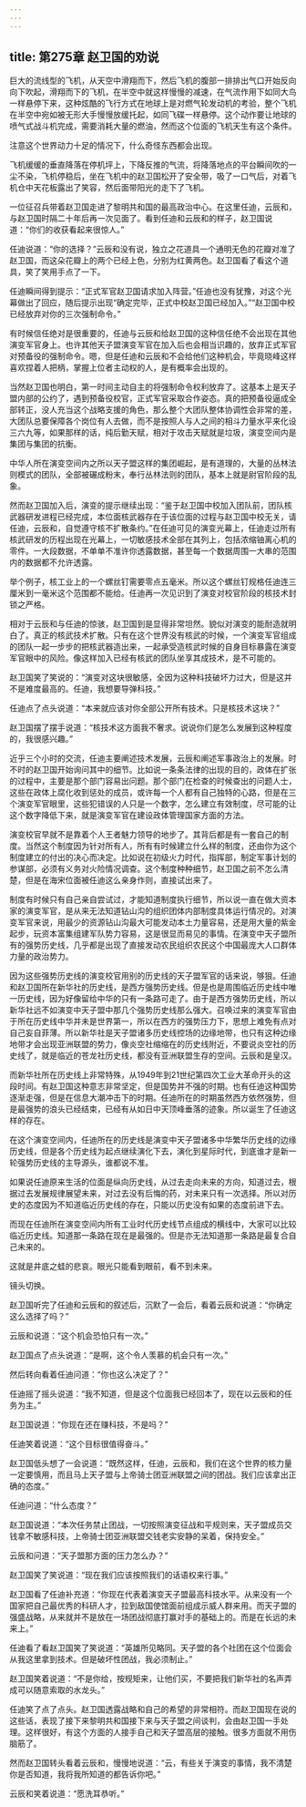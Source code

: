 ```yaml
---
---
---
```

title: 第275章 赵卫国的劝说
---



巨大的流线型的飞机，从天空中滑翔而下，然后飞机的腹部一排排出气口开始反向向下吹起，滑翔而下的飞机，在半空中就这样慢慢的减速，在气流作用下如同大鸟一样悬停下来，这种炫酷的飞行方式在地球上是对燃气轮发动机的考验，整个飞机在半空中宛如被无形大手慢慢放缓托起，如同飞碟一样悬停。这个动作要让地球的喷气式战斗机完成，需要消耗大量的燃油，然而这个位面的飞机天生有这个条件。

注意这个世界动力十足的情况下，什么奇怪东西都会出现。

飞机缓缓的垂直降落在停机坪上，下降反推的气流，将降落地点的平台瞬间吹的一尘不染，飞机停稳后，坐在飞机中的赵卫国松开了安全带，吸了一口气后，对着飞机仓中天花板露出了笑容，然后面带阳光的走下了飞机。

一位征召兵带着赵卫国走进了黎明共和国的最高政治中心。在这里任迪，云辰和，与赵卫国时隔二十年后再一次见面了。看到任迪和云辰和的样子，赵卫国说道：“你们的收获看起来很惊人。”

任迪说道：“你的选择？”云辰和没有说，独立之花道具一个通明无色的花瓣对准了赵卫国，而这朵花瓣上的两个已经上色，分别为红黄两色。赵卫国看了看这个道具，笑了笑用手点了一下。

任迪瞬间得到提示：“正式军官赵卫国请求加入阵营。”任迪也没有犹豫，对这个光幕做出了回应，随后提示出现“确定完毕，正式中校赵卫国已经加入。”“赵卫国中校已经放弃对你的三次强制命令。”

有时候信任绝对是很重要的，任迪与云辰和给赵卫国的这种信任绝不会出现在其他演变军官身上。也许其他天子盟演变军官在加入后也会相当识趣的，放弃正式军官对预备役的强制命令。嗯，但是任迪和云辰和不会给他们这种机会，毕竟晓峰这样喜欢捏着人把柄，掌握上位者主动权的人，是有概率会出现的。

当然赵卫国也明白，第一时间主动自主的将强制命令权利放弃了。这基本上是天子盟内部的公约了，遇到预备役校官，正式军官采取合作姿态。真的把预备役逼成全部转正，没人充当这个战略支援的角色，那么整个大团队整体协调性会非常的差，大团队总要保障各个岗位有人去做，而不是按照人与人之间的相斗力量水平来化设三六九等，如果那样的话，纯后勤天赋，相对于攻击天赋就是垃圾，演变空间内是集团与集团的抗衡。

中华人所在演变空间内之所以天子盟这样的集团崛起，是有道理的，大量的丛林法则模式的团队，全部被碾成粉末，奉行丛林法则的团队，基本上就是尉官阶段的乱象。

然而赵卫国加入后，演变的提示继续出现：“鉴于赵卫国中校加入团队前，团队核武器研发进程已经完成，本位面核武器存在于该位面的过程与赵卫国中校无关，请任迪，云辰和，自觉遵守核不扩散条约。”在任迪可见的演变光幕上，任迪走过所有核武研发的历程出现在光幕上，一切敏感技术全部在其列上，包括浓缩铀离心机的零件。一大段数据，不单单不准许你透露数据，甚至每一个数据周围一大串的范围内的数据都不允许透露。

举个例子，核工业上的一个螺丝钉需要零点五毫米。所以这个螺丝钉规格任迪连三厘米到一毫米这个范围都不能给。任迪再一次见识到了演变对校官阶段的核技术封锁之严格。

相对于云辰和与任迪的惊骇，赵卫国到是显得非常坦然。貌似对演变的能耐造就明白了。真正的核武技术扩散。只有在这个世界没有核武的时候，一个演变军官组成的团队一起一步步的把核武器造出来，一起承受造核武时候的自身目标暴露在演变军官眼中的风险。像这样加入已经有核武的团队坐享其成技术，是不可能的。

赵卫国笑了笑说的：“演变对这块很敏感，全因为这种科技破坏力过大，但是这并不是难度最高的。任迪，我想要导弹科技。”

任迪点了点头说道：“本来就应该对你全部公开所有技术。只是核技术这块？”

赵卫国摆了摆手说道：“核技术这方面我不奢求。说说你们是怎么发展到这种程度的，我很感兴趣。”

近乎三个小时的交流，任迪主要阐述技术发展，云辰和阐述军事政治上的发展。时不时的赵卫国开始询问其中的细节。比如说一条条法律的出现的目的，政体在扩张的过程中，主要是那个部门容易出问题。那个部门在检查的时候查出的问题人士，这些在政体上腐化收到惩处的成员，或许每一个人都有自己独特的心路，但是在三个演变军官眼里，这些犯错误的人只是一个数字，怎么建立有效制度，尽可能的让这个数字降低下来，就是演变军官在建设政体管理国家方面的方法。

演变校官早就不是靠着个人王者魅力领导的地步了。其背后都是有一套自己的制度。当然这个制度因为针对所有人，所有有时候建立什么样的制度，还由你为这个制度建立的付出的决心而决定。比如说在初级火力时代，指挥部，制定军事计划的参谋部，必须有义务对火险情况调查。这个制度种种细节，赵卫国之前不怎么清楚，但是在海宋位面被任迪这么亲身作则，直接试出来了。

制度有时候只有自己亲自尝试过，才能知道制度执行细节，所以说一直在做大资本家的演变军官，是从来无法知道钻山沟的组织团体内部制度具体运行情况的。对演变军官来说，用最少的资源钻山沟最大可能发动本土力量容易，还是用大量的紫金起步，玩资本富集组建军队势力容易，这是很显而易见的事情。在演变中天子盟所有的强势历史线，几乎都是出现了直接发动农民组织农民这个中国最庞大人口群体力量的政治势力。

因为这些强势历史线的演变校官用别的历史线的天子盟军官的话来说，够狠。任迪和赵卫国所在新华社的历史线，是西方强势历史线。但是也是周围临近历史线中唯一历史线，因为好像留给中华的只有一条路可走了。由于是西方强势历史线，所以新华社远不如演变中天子盟中那几个强势历史线那么强大。召唤过来的演变军官由于所在历史线中华并未是世界第一，所以在西方的强势压力下，思想上难免有点对自己妄自菲薄。所以新华社是天子盟诸多历史线控场的边缘地带，也只有这种边缘地带才会出现亚洲联盟的势力，像炎空社缩缩在的历史线附近，不要说炎空社的历史线了，就是临近的苍龙社历史线，都没有亚洲联盟生存的空间。云辰和是皇汉。

而新华社所在历史线上非常特殊，从1949年到21世纪第四次工业大革命开头的这段时间。有赵卫国这种意志非常坚定，但是国势并不强的时期。也有任迪这种国势逐渐走强，但是在信息大潮冲击下的时期。任迪所在的时期虽然西方依然强势，但是最强势的浪头已经结束，已经有从如日中天顶峰垂落的迹象。所以诞生了任迪这样的存在。

在这个演变空间内，任迪所在的历史线是演变中天子盟诸多中华繁华历史线的边缘历史线，但是各个历史线为起点继续演化下去，演化到星际时代，到底谁才是新一轮强势历史线的主导源头，谁都说不准。

如果说任迪原来生活的位面是纵向历史线，从过去走向未来的方向，知道过去，根据过去发展规律展望未来，对过去没有后悔的药，对未来只有一次选择。所以对历史的态度因为不知道临近历史线的存在，只能以历史没有如果的态度前进下去。

而现在任迪所在演变空间内所有工业时代历史线节点组成的横线中，大家可以比较临近历史线。知道那一条路在现在是最强的。但是亦无法知道那一条路是最复合自己未来的。

这就是井底之蛙的悲哀。眼光只能看到眼前，看不到未来。

镜头切换。

赵卫国听完了任迪和云辰和的叙述后，沉默了一会后，看着云辰和说道：“你确定这么选择了吗？”

云辰和说道：“这个机会恐怕只有一次。”

赵卫国点了点头说道：“是啊，这个令人羡慕的机会只有一次。”

然后转向看着任迪问道：“你也这么决定了？”

任迪摇了摇头说道：“我不知道，但是这个位面我已经回本了，现在以云辰和的任务为主。”

赵卫国说道：“你现在还在赚科技，不是吗？”

任迪笑着说道：“这个目标很值得奋斗。”

赵卫国低头想了一会说道：“既然这样，任迪，云辰和，我们在这个世界的核力量一定要慎用，而且马上天子盟与上帝骑士团亚洲联盟之间的团战。我们应该拿出正确的态度。”

任迪问道：“什么态度？”

赵卫国说道：“本次任务禁止团战，一切按照演变征战和平规则来，天子盟成员交钱拿不敏感科技，上帝骑士团亚洲联盟交钱老实安静的呆着，保持安全。”

云辰和问道：“天子盟那方面的压力怎么办？”

赵卫国笑了笑说道：“现在我们应该按照我们的话语权来行事。”

赵卫国看了任迪补充道：“你现在代表着演变天子盟最高科技水平。从来没有一个国家把自己最优秀的科研人才，拉到敌国使馆面前组成示威人群来用。而天子盟的强盛战略，从来就并不是放在一场团战彻底打赢对手的基础上的。而是在长远的未来上。”

任迪看了看赵卫国笑了笑说道：“英雄所见略同。天子盟的各个社团在这个位面会从我这里拿到技术。但是破坏性团战，我必须制止。”

赵卫国笑着说道：“不是你给，按规矩来，让他们买，不要把我们新华社的名声弄成可以随意索取的水龙头。”

任迪笑了点了点头。赵卫国透露战略和自己的希望的非常相符。而赵卫国现在说的这些话，表现了接下来黎明共和国接下来与天子盟之间谈判，会由赵卫国一手处理。这样很好，有这个方面的人接手自己和天子盟高层的接触。很多方面就不用伤脑筋了。

然而赵卫国转头看着云辰和，慢慢地说道：“云，有些关于演变的事情，我不清楚你是否知道，我将我所知道的都告诉你吧。”

云辰和笑着说道：“愿洗耳恭听。”